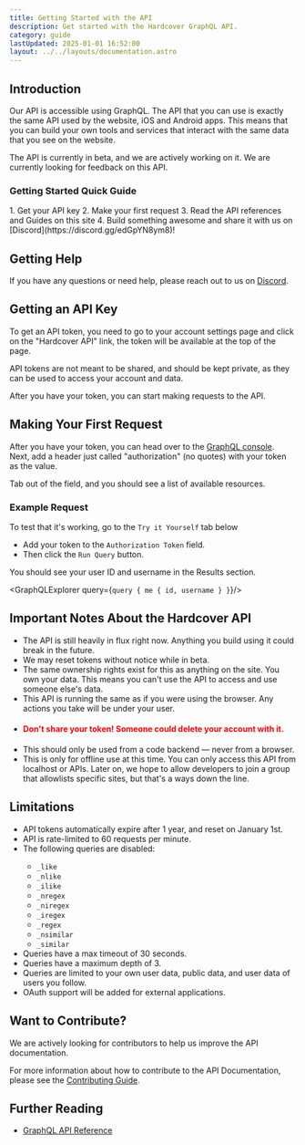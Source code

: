 ```yaml
---
title: Getting Started with the API
description: Get started with the Hardcover GraphQL API.
category: guide
lastUpdated: 2025-01-01 16:52:00
layout: ../../layouts/documentation.astro
---
```



## Introduction
Our API is accessible using GraphQL. The API that you can use is exactly the same API used by the website, iOS and Android apps.
This means that you can build your own tools and services that interact with the same data that you see on the website.

The API is currently in beta, and we are actively working on it.
We are currently looking for feedback on this API.

### Getting Started Quick Guide
<Steps>
    1. Get your API key
    2. Make your first request
    3. Read the API references and Guides on this site
    4. Build something awesome and share it with us on [Discord](https://discord.gg/edGpYN8ym8)!
</Steps>

## Getting Help
If you have any questions or need help, please reach out to us on [Discord](https://discord.gg/edGpYN8ym8).

## Getting an API Key
To get an API token, you need to go to your account settings page and click on the "Hardcover API" link,
the token will be available at the top of the page.

API tokens are not meant to be shared, and should be kept private, as they can be used to access your account and data.

After you have your token, you can start making requests to the API.

## Making Your First Request
After you have your token, you can head over to the [GraphQL console](https://cloud.hasura.io/public/graphiql?endpoint=https://api.hardcover.app/v1/graphql).
Next, add a header just called "authorization" (no quotes) with your token as the value.

Tab out of the field, and you should see a list of available resources.

### Example Request
To test that it's working, go to the `Try it Yourself` tab below
- Add your token to the `Authorization Token` field.
- Then click the `Run Query` button.

You should see your user ID and username in the Results section.

<GraphQLExplorer query={`
query {
    me {
        id,
        username
    }
}
`}/>

## Important Notes About the Hardcover API
- The API is still heavily in flux right now. Anything you build using it could break in the future.
- We may reset tokens without notice while in beta.
- The same ownership rights exist for this as anything on the site.
You own your data.
This means you can't use the API
to access and use someone else's data.
- This API is running the same as if you were using the browser. Any actions you take will be under your user.
- #### <span style="color:red">Don't share your token! Someone could delete your account with it.</span>
- This should only be used from a code backend — never from a browser.
- This is only for offline use at this time.
You can only access this API from localhost or APIs.
Later on, we hope to
allow developers to join a group that allowlists specific sites, but that's a ways down the line.

## Limitations
- API tokens automatically expire after 1 year, and reset on January 1st.
- <Badge text="Dec 2024" variant="success" /> API is rate-limited to 60 requests per minute.
- <Badge text="Dec 2024" variant="success" /> The following queries are disabled:
    - `_like`
    - `_nlike`
    - `_ilike`
    - `_nregex`
    - `_niregex`
    - `_iregex`
    - `_regex`
    - `_nsimilar`
    - `_similar`
- <Badge text="Dec 2024" variant="success" /> Queries have a max timeout of 30 seconds.
- <Badge text="Feb 2025" variant="caution" /> Queries have a maximum depth of 3.
- <Badge text="Feb 2025" variant="caution" /> Queries are limited to your own user data, public data, and user data of users you follow.
- <Badge text="Early 2025" variant="note" /> OAuth support will be added for external applications.

## Want to Contribute?
We are actively looking for contributors to help us improve the API documentation.

For more information about how to contribute to the API Documentation, please see the [Contributing Guide](/contributing).

## Further Reading
- [GraphQL API Reference](https://graphql.org/learn/)
